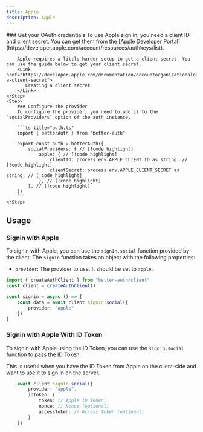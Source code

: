 ```yaml
---
title: Apple
description: Apple
---
```


<Steps>
    <Step>
        ### Get your OAuth credentials
        To use Apple sign in, you need a client ID and client secret. You can get them from the [Apple Developer Portal](https://developer.apple.com/account/resources/authkeys/list).

        Apple requires a little harder setup to get a client secret. You can use the guide below to get your client secret.
        <Link href="https://developer.apple.com/documentation/accountorganizationaldatasharing/creating-a-client-secret">
           Creating a client secret
        </Link>
    </Step>
    <Step>
        ### Configure the provider
        To configure the provider, you need to add it to the `socialProviders` option of the auth instance.

        ```ts title="auth.ts" 
        import { betterAuth } from "better-auth"

        export const auth = betterAuth({
            socialProviders: { // [!code highlight]
                apple: { // [!code highlight]
                    clientId: process.env.APPLE_CLIENT_ID as string, // [!code highlight]
                    clientSecret: process.env.APPLE_CLIENT_SECRET as string, // [!code highlight]
                }, // [!code highlight]
            }, // [!code highlight]
        })
        ```
    </Step>
</Steps>


## Usage

### Signin with Apple

To signin with Apple, you can use the `signIn.social` function provided by the client. The `signIn` function takes an object with the following properties:
- `provider`: The provider to use. It should be set to `apple`.

```ts title="client.ts"  /
import { createAuthClient } from "better-auth/client"
const client = createAuthClient()

const signin = async () => {
    const data = await client.signIn.social({
        provider: "apple"
    })
}
```


### Signin with Apple With ID Token

To signin with Apple using the ID Token, you can use the `signIn.social` function to pass the ID Token. 

This is useful when you have the ID Token from Apple on the client-side and want to use it to sign in on the server.

```ts title="client.ts"
    await client.signIn.social({
        provider: "apple",
        idToken: {
            token: // Apple ID Token,
            nonce: // Nonce (optional)
            accessToken: // Access Token (optional)
        }
    })
```